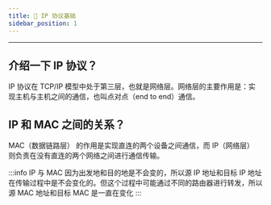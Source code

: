 ```yaml
---
title: 👣 IP 协议基础
sidebar_position: 1
---
```


----

## 介绍一下 IP 协议？

IP 协议在 TCP/IP 模型中处于第三层，也就是网络层。网络层的主要作用是：实现主机与主机之间的通信，也叫点对点（end to end）通信。

## IP 和 MAC 之间的关系？

MAC（数据链路层） 的作用是实现直连的两个设备之间通信，而 IP（网络层） 则负责在没有直连的两个网络之间进行通信传输。

:::info IP 与 MAC
因为出发地和目的地是不会变的，所以源 IP 地址和目标 IP 地址在传输过程中是不会变化的。但这个过程中可能通过不同的路由器进行转发，所以源 MAC 地址和目标 MAC 是一直在变化
:::
